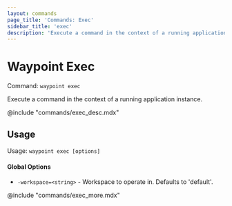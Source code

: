 ```yaml
---
layout: commands
page_title: 'Commands: Exec'
sidebar_title: 'exec'
description: 'Execute a command in the context of a running application instance.'
---
```


# Waypoint Exec

Command: `waypoint exec`

Execute a command in the context of a running application instance.

@include "commands/exec_desc.mdx"

## Usage

Usage: `waypoint exec [options]`

#### Global Options

- `-workspace=<string>` - Workspace to operate in. Defaults to 'default'.

@include "commands/exec_more.mdx"
